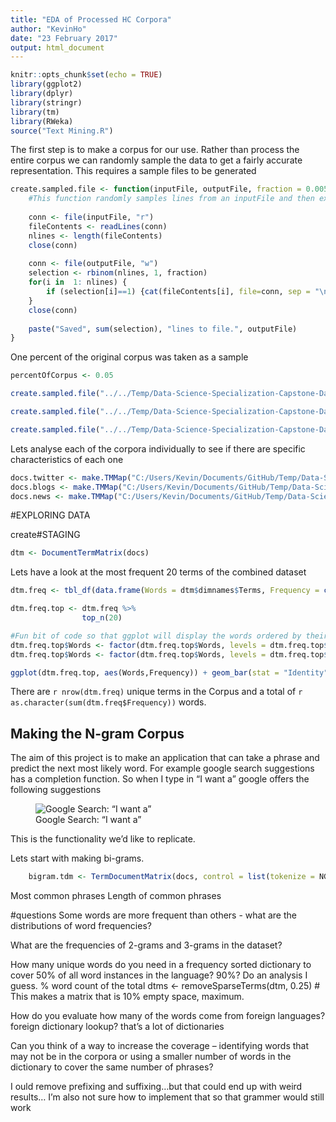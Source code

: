 ```yaml
---
title: "EDA of Processed HC Corpora"
author: "KevinHo"
date: "23 February 2017"
output: html_document
---
```


```r
knitr::opts_chunk$set(echo = TRUE)
library(ggplot2)
library(dplyr)
library(stringr)
library(tm)
library(RWeka)
source("Text Mining.R")
```

The first step is to make a corpus for our use. Rather than process the entire corpus we can randomly sample the data to get a fairly accurate representation. This requires a sample files to be generated

```r
create.sampled.file <- function(inputFile, outputFile, fraction = 0.005) {
    #This function randomly samples lines from an inputFile and then exports it into an outputFile
    
    conn <- file(inputFile, "r")
    fileContents <- readLines(conn)
    nlines <- length(fileContents)
    close(conn)
    
    conn <- file(outputFile, "w")
    selection <- rbinom(nlines, 1, fraction)
    for(i in  1: nlines) {
        if (selection[i]==1) {cat(fileContents[i], file=conn, sep = "\n")}
    }
    close(conn)
    
    paste("Saved", sum(selection), "lines to file.", outputFile)
}
```

One percent of the original corpus was taken as a sample

```r
percentOfCorpus <- 0.05

create.sampled.file("../../Temp/Data-Science-Specialization-Capstone-Data/en_US.news.txt","../../Temp/Data-Science-Specialization-Capstone-Data/Sampled/news/en_US.news_Sampled.txt", fraction = percentOfCorpus)

create.sampled.file("../../Temp/Data-Science-Specialization-Capstone-Data/en_US.blogs.txt","../../Temp/Data-Science-Specialization-Capstone-Data/Sampled/blogs/en_US.blogs_Sampled.txt", fraction = percentOfCorpus)

create.sampled.file("../../Temp/Data-Science-Specialization-Capstone-Data/en_US.twitter.txt","../../Temp/Data-Science-Specialization-Capstone-Data/Sampled/twitter/en_US.twitter_Sampled.txt", fraction = percentOfCorpus)

```


Lets analyse each of the corpora individually to see if there are specific characteristics of each one
```r
docs.twitter <- make.TMMap("C:/Users/Kevin/Documents/GitHub/Temp/Data-Science-Specialization-Capstone-Data/Sampled/twitter")
docs.blogs <- make.TMMap("C:/Users/Kevin/Documents/GitHub/Temp/Data-Science-Specialization-Capstone-Data/Sampled/news")
docs.news <- make.TMMap("C:/Users/Kevin/Documents/GitHub/Temp/Data-Science-Specialization-Capstone-Data/Sampled/blogs")

```

#EXPLORING DATA


create#STAGING

```r
dtm <- DocumentTermMatrix(docs)   
```

Lets have a look at the most frequent 20 terms of the combined dataset
```r
dtm.freq <- tbl_df(data.frame(Words = dtm$dimnames$Terms, Frequency = colSums(as.matrix(dtm))))

dtm.freq.top <- dtm.freq %>%
                top_n(20)

#Fun bit of code so that ggplot will display the words ordered by their value
dtm.freq.top$Words <- factor(dtm.freq.top$Words, levels = dtm.freq.top$Words)
dtm.freq.top$Words <- factor(dtm.freq.top$Words, levels = dtm.freq.top$Words[order(dtm.freq.top$Frequency)])

ggplot(dtm.freq.top, aes(Words,Frequency)) + geom_bar(stat = "Identity") + coord_flip() + labs(title = "Top 20 Words in Combined Corpus")

```


There are `r nrow(dtm.freq)` unique terms in the Corpus and a total of `r as.character(sum(dtm.freq$Frequency))` words.

## Making the N-gram Corpus

The aim of this project is to make an application that can take a phrase and predict the next most likely word. For example google search suggestions has a completion function. So when I type in "I want a" google offers the following suggestions


![Google Search: "I want a"](Google Suggestions.png)

This is the functionality we'd like to replicate.


Lets start with making bi-grams.

``` r
    bigram.tdm <- TermDocumentMatrix(docs, control = list(tokenize = NGramTokenizer)
```

Most common phrases
Length of common phrases



#questions
Some words are more frequent than others - what are the distributions of word frequencies?

What are the frequencies of 2-grams and 3-grams in the dataset?

How many unique words do you need in a frequency sorted dictionary to cover 50% of all word instances in the language? 90%?
Do an analysis I guess. % word count of the total 
dtms <- removeSparseTerms(dtm, 0.25) # This makes a matrix that is 10% empty space, maximum.   

How do you evaluate how many of the words come from foreign languages?
foreign dictionary lookup? that's a lot of dictionaries

Can you think of a way to increase the coverage -- identifying words that may not be in the corpora or using a smaller number of words in the dictionary to cover the same number of phrases?

I ould remove prefixing and suffixing...but that could end up with weird results... I'm also not sure how to implement that so that grammer would still work